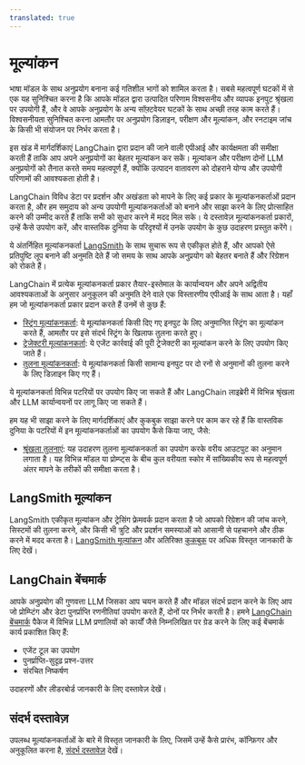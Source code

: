 ```yaml
---
translated: true
---
```



# मूल्यांकन

भाषा मॉडल के साथ अनुप्रयोग बनाना कई गतिशील भागों को शामिल करता है। सबसे महत्वपूर्ण घटकों में से एक यह सुनिश्चित करना है कि आपके मॉडल द्वारा उत्पादित परिणाम विश्वसनीय और व्यापक इनपुट श्रृंखला पर उपयोगी हैं, और वे आपके अनुप्रयोग के अन्य सॉफ़्टवेयर घटकों के साथ अच्छी तरह काम करते हैं। विश्वसनीयता सुनिश्चित करना आमतौर पर अनुप्रयोग डिज़ाइन, परीक्षण और मूल्यांकन, और रनटाइम जांच के किसी भी संयोजन पर निर्भर करता है।

इस खंड में मार्गदर्शिकाएं LangChain द्वारा प्रदान की जाने वाली एपीआई और कार्यक्षमता की समीक्षा करती हैं ताकि आप अपने अनुप्रयोगों का बेहतर मूल्यांकन कर सकें। मूल्यांकन और परीक्षण दोनों LLM अनुप्रयोगों को तैनात करते समय महत्वपूर्ण हैं, क्योंकि उत्पादन वातावरण को दोहराने योग्य और उपयोगी परिणामों की आवश्यकता होती है।

LangChain विविध डेटा पर प्रदर्शन और अखंडता को मापने के लिए कई प्रकार के मूल्यांकनकर्ताओं प्रदान करता है, और हम समुदाय को अन्य उपयोगी मूल्यांकनकर्ताओं को बनाने और साझा करने के लिए प्रोत्साहित करने की उम्मीद करते हैं ताकि सभी को सुधार करने में मदद मिल सके। ये दस्तावेज़ मूल्यांकनकर्ता प्रकारों, उन्हें कैसे उपयोग करें, और वास्तविक दुनिया के परिदृश्यों में उनके उपयोग के कुछ उदाहरण प्रस्तुत करेंगे।

ये अंतर्निहित मूल्यांकनकर्ता [LangSmith](/docs/langsmith) के साथ सुचारू रूप से एकीकृत होते हैं, और आपको ऐसे प्रतिपुष्टि लूप बनाने की अनुमति देते हैं जो समय के साथ आपके अनुप्रयोग को बेहतर बनाते हैं और रिग्रेशन को रोकते हैं।

LangChain में प्रत्येक मूल्यांकनकर्ता प्रकार तैयार-इस्तेमाल के कार्यान्वयन और अपने अद्वितीय आवश्यकताओं के अनुसार अनुकूलन की अनुमति देने वाले एक विस्तारणीय एपीआई के साथ आता है। यहाँ हम जो मूल्यांकनकर्ता प्रकार प्रदान करते हैं उनमें से कुछ हैं:

- [स्ट्रिंग मूल्यांकनकर्ता](/docs/guides/productionization/evaluation/string/): ये मूल्यांकनकर्ता किसी दिए गए इनपुट के लिए अनुमानित स्ट्रिंग का मूल्यांकन करते हैं, आमतौर पर इसे संदर्भ स्ट्रिंग के खिलाफ तुलना करते हुए।
- [ट्रेजेक्टरी मूल्यांकनकर्ता](/docs/guides/productionization/evaluation/trajectory/): ये एजेंट कार्रवाई की पूरी ट्रेजेक्टरी का मूल्यांकन करने के लिए उपयोग किए जाते हैं।
- [तुलना मूल्यांकनकर्ता](/docs/guides/productionization/evaluation/comparison/): ये मूल्यांकनकर्ता किसी सामान्य इनपुट पर दो रनों से अनुमानों की तुलना करने के लिए डिज़ाइन किए गए हैं।

ये मूल्यांकनकर्ता विभिन्न पटरियों पर उपयोग किए जा सकते हैं और LangChain लाइब्रेरी में विभिन्न श्रृंखला और LLM कार्यान्वयनों पर लागू किए जा सकते हैं।

हम यह भी साझा करने के लिए मार्गदर्शिकाएं और कुकबुक साझा करने पर काम कर रहे हैं कि वास्तविक दुनिया के पटरियों में इन मूल्यांकनकर्ताओं का उपयोग कैसे किया जाए, जैसे:

- [श्रृंखला तुलनाएं](/docs/guides/productionization/evaluation/examples/comparisons): यह उदाहरण तुलना मूल्यांकनकर्ता का उपयोग करके वरीय आउटपुट का अनुमान लगाता है। यह विभिन्न मॉडल या प्रोम्प्ट्स के बीच कुल वरीयता स्कोर में सांख्यिकीय रूप से महत्वपूर्ण अंतर मापने के तरीकों की समीक्षा करता है।

## LangSmith मूल्यांकन

LangSmith एकीकृत मूल्यांकन और ट्रेसिंग फ्रेमवर्क प्रदान करता है जो आपको रिग्रेशन की जांच करने, सिस्टमों की तुलना करने, और किसी भी त्रुटि और प्रदर्शन समस्याओं को आसानी से पहचानने और ठीक करने में मदद करता है। [LangSmith मूल्यांकन](https://docs.smith.langchain.com/evaluation) और अतिरिक्त [कुकबुक](https://docs.smith.langchain.com/cookbook) पर अधिक विस्तृत जानकारी के लिए देखें।

## LangChain बेंचमार्क

आपके अनुप्रयोग की गुणवत्ता LLM जिसका आप चयन करते हैं और मॉडल संदर्भ प्रदान करने के लिए आप जो प्रोम्प्टिंग और डेटा पुनर्प्राप्ति रणनीतियां उपयोग करते हैं, दोनों पर निर्भर करती है। हमने [LangChain बेंचमार्क](https://langchain-ai.github.io/langchain-benchmarks/) पैकेज में विभिन्न LLM प्रणालियों को कार्यों जैसे निम्नलिखित पर ग्रेड करने के लिए कई बेंचमार्क कार्य प्रकाशित किए हैं:

- एजेंट टूल का उपयोग
- पुनर्प्राप्ति-सुदृढ़ प्रश्न-उत्तर
- संरचित निष्कर्षण

उदाहरणों और लीडरबोर्ड जानकारी के लिए दस्तावेज़ देखें।

## संदर्भ दस्तावेज़

उपलब्ध मूल्यांकनकर्ताओं के बारे में विस्तृत जानकारी के लिए, जिसमें उन्हें कैसे प्रारंभ, कॉन्फ़िगर और अनुकूलित करना है, [संदर्भ दस्तावेज़](https://api.python.langchain.com/en/latest/langchain_api_reference.html#module-langchain.evaluation) देखें।

<DocCardList />
